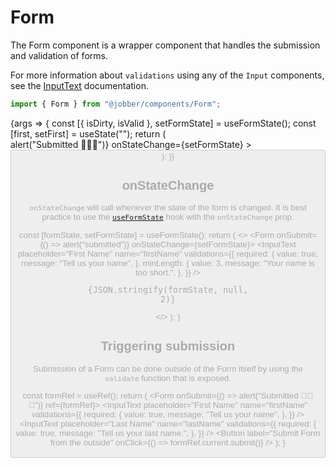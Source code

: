 
<Meta title="Components/Form" component={Form} />

# Form

The Form component is a wrapper component that handles the submission and
validation of forms.

For more information about `validations` using any of the `Input` components,
see the [InputText](/components/input-text/#validation-message) documentation.

```ts
import { Form } from "@jobber/components/Form";
```

<Canvas>
  <Story name="Form">
    {args => {
      const [{ isDirty, isValid }, setFormState] = useFormState();
      const [first, setFirst] = useState("");
      return (
        <Form
          {...args}
          onSubmit={() => alert("Submitted 🎉🎉🎉")}
          onStateChange={setFormState}
        >
          <Content>
            <InputText
              placeholder="First Name"
              name="firstName"
              value={first}
              onChange={setFirst}
              validations={{
                required: {
                  value: true,
                  message: "Tell us your name",
                },
                minLength: {
                  value: 3,
                  message: "Your name is too short.",
                },
              }}
            />
            <InputText
              placeholder="Last Name"
              name="lastName"
              validations={{
                required: {
                  value: true,
                  message: "Tell us your last name.",
                },
              }}
            />
            <Button
              label="Submit Form"
              submit={true}
              disabled={!isDirty || !isValid}
            />
          </Content>
        </Form>
      );
    }}
  </Story>
</Canvas>

<ArgsTable of={Form} story="Form" />

## onStateChange

`onStateChange` will call whenever the state of the form is changed. It is best
practice to use the [`useFormState`](/hooks/useFormState) hook with the
`onStateChange` prop.

<Canvas withSource="none">
  <OnStateChangeExample />
</Canvas>

  const [formState, setFormState] = useFormState();
  return (
    <>
      <Form onSubmit={() => alert("submitted")} onStateChange={setFormState}>
        <InputText
          placeholder="First Name"
          name="firstName"
          validations={{
            required: {
              value: true,
              message: "Tell us your name",
            },
            minLength: {
              value: 3,
              message: "Your name is too short.",
            },
          }}
        />
      </Form>
      <pre>{JSON.stringify(formState, null, 2)}</pre>
    </>
  );
}

## Triggering submission

Submission of a Form can be done outside of the Form itself by using the
`validate` function that is exposed.

<Canvas withSource="none">
  <TriggeringSubmissionExample />
</Canvas>

  const formRef = useRef();
  return (
    <Content>
      <Form onSubmit={() => alert("Submitted 🎉🎉🎉")} ref={formRef}>
        <Content>
          <InputText
            placeholder="First Name"
            name="firstName"
            validations={{
              required: {
                value: true,
                message: "Tell us your name",
              },
            }}
          />
          <InputText
            placeholder="Last Name"
            name="lastName"
            validations={{
              required: {
                value: true,
                message: "Tell us your last name.",
              },
            }}
          />
        </Content>
      </Form>
      <Button
        label="Submit Form from the outside"
        onClick={() => formRef.current.submit()}
      />
    </Content>
  );
}
